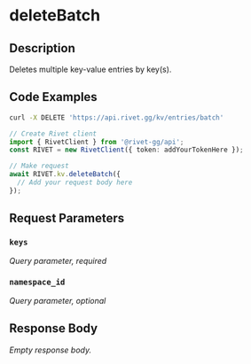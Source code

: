 

# deleteBatch

## Description

Deletes multiple key-value entries by key(s).


## Code Examples

<CodeGroup title='Request' tag='DELETE' label='https://api.rivet.gg/kv/entries/batch'>

```bash {{ "title": "cURL" }}
curl -X DELETE 'https://api.rivet.gg/kv/entries/batch'
```

```ts
// Create Rivet client
import { RivetClient } from '@rivet-gg/api';
const RIVET = new RivetClient({ token: addYourTokenHere });

// Make request
await RIVET.kv.deleteBatch({
  // Add your request body here
});
```

</CodeGroup>


## Request Parameters


### `keys`

_Query parameter, required_





### `namespace_id`

_Query parameter, optional_





## Response Body

_Empty response body._
